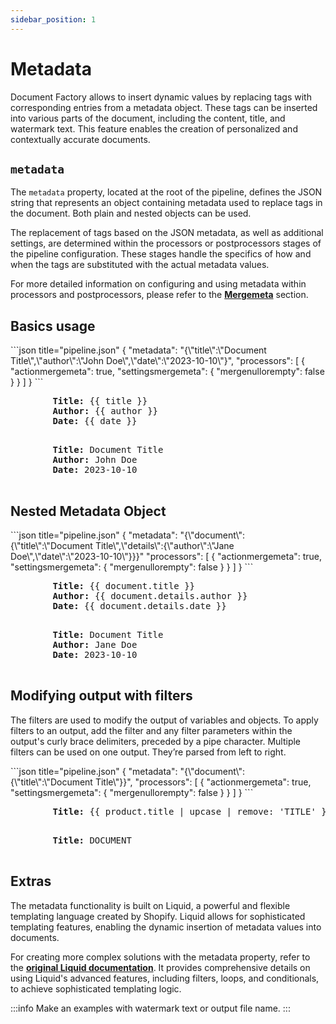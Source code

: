 ```yaml
---
sidebar_position: 1
---
```


# Metadata
Document Factory allows to insert dynamic values by replacing tags with corresponding entries from a metadata object.
These tags can be inserted into various parts of the document, including the content, title, and watermark text.
This feature enables the creation of personalized and contextually accurate documents.

## `metadata`

The `metadata` property, located at the root of the pipeline, defines the JSON string that represents an object containing
metadata used to replace tags in the document. Both plain and nested objects can be used.

The replacement of tags based on the JSON metadata, as well as additional settings, are determined within the processors
or postprocessors stages of the pipeline configuration. These stages handle the specifics of how and when the tags are
substituted with the actual metadata values.

For more detailed information on configuring and using metadata within processors and postprocessors, please refer
to the [**Mergemeta**](./processors/mergemeta.mdx) section.

## Basics usage

<Tabs>
  <TabItem value="json" label="Pipeline" default>
    ```json title="pipeline.json"
    {
        "metadata": "{\"title\":\"Document Title\",\"author\":\"John Doe\",\"date\":\"2023-10-10\"}",
        "processors": [
            {
                "actionmergemeta": true,
                "settingsmergemeta": {
                    "mergenullorempty": false
                }
            }
        ]
    }
    ```
  </TabItem>
  <TabItem value="input" label="Input">
    <pre>
        <b>Title:</b> &#123;&#123; title &#125;&#125;
        <b>Author:</b> &#123;&#123; author &#125;&#125;
        <b>Date:</b> &#123;&#123; date &#125;&#125;
    </pre>
  </TabItem>
  <TabItem value="output" label="Output">
      <pre>
        <b>Title:</b> Document Title
        <b>Author:</b> John Doe
        <b>Date:</b> 2023-10-10
      </pre>

  </TabItem>
</Tabs>

## Nested Metadata Object

<Tabs>
    <TabItem value="json" label="Pipeline" default>
        ```json title="pipeline.json"
        {
            "metadata": "{\"document\":{\"title\":\"Document Title\",\"details\":{\"author\":\"Jane Doe\",\"date\":\"2023-10-10\"}}}"
            "processors": [
                {
                    "actionmergemeta": true,
                    "settingsmergemeta": {
                        "mergenullorempty": false
                    }
                }
            ]
        }
        ```
    </TabItem>
    <TabItem value="input" label="Input">
    <pre>
        <b>Title:</b> &#123;&#123; document.title &#125;&#125;
        <b>Author:</b> &#123;&#123; document.details.author &#125;&#125;
        <b>Date:</b> &#123;&#123; document.details.date &#125;&#125;
    </pre>
    </TabItem>
    <TabItem value="output" label="Output">
      <pre>
        <b>Title:</b> Document Title
        <b>Author:</b> Jane Doe
        <b>Date:</b> 2023-10-10
      </pre>
    </TabItem>
</Tabs>

## Modifying output with filters

The filters are used to modify the output of variables and objects. To apply filters to an output,
add the filter and any filter parameters within the output's curly brace delimiters, preceded by a pipe character.
Multiple filters can be used on one output. They’re parsed from left to right.

<Tabs>
    <TabItem value="json" label="Pipeline">
        ```json title="pipeline.json"
        {
            "metadata": "{\"document\":{\"title\":\"Document Title\"}}",
            "processors": [
                {
                    "actionmergemeta": true,
                    "settingsmergemeta": {
                        "mergenullorempty": false
                    }
                }
            ]
        }
        ```
    </TabItem>
    <TabItem value="input" label="Input" default>
    <pre>
        <b>Title:</b> &#123;&#123; product.title | upcase | remove: 'TITLE' &#125;&#125;
    </pre>
    </TabItem>
    <TabItem value="output" label="Output">
      <pre>
        <b>Title:</b> DOCUMENT
      </pre>
    </TabItem>
</Tabs>

## Extras

The metadata functionality is built on Liquid, a powerful and flexible templating language created by Shopify.
Liquid allows for sophisticated templating features, enabling the dynamic insertion of metadata values into documents.

For creating more complex solutions with the metadata property, refer to the **[original Liquid documentation](https://shopify.dev/docs/api/liquid#liquid_basics)**.
It provides comprehensive details on using Liquid's advanced features, including filters, loops,
and conditionals, to achieve sophisticated templating logic.

:::info
Make an examples with watermark text or output file name.
:::
